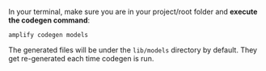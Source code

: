In your terminal, make sure you are in your project/root folder and **execute the codegen command**:

```console
amplify codegen models
```

The generated files will be under the `lib/models` directory by default. They get re-generated each time codegen is run.
